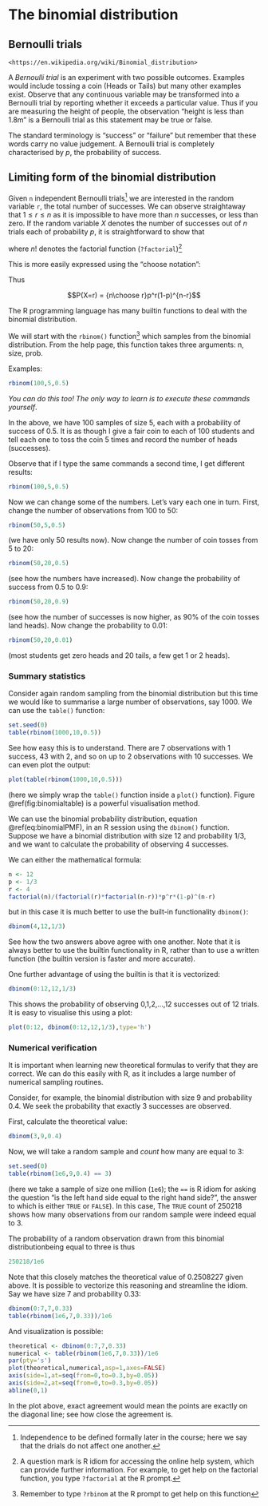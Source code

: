 # The binomial distribution {#binomial}

\newcommand{\prob}[1]{\operatorname{\mathrm{Prob}}\left({#1}\right)}
\newcommand{\like}[1]{\operatorname{\mathcal{L}}\left(#1\right)}
\newcommand{\supp}[1]{\operatorname{\mathcal{S}}\left(#1\right)}


\newcommand{\likeval}{\mathcal{L}}
\newcommand{\suppval}{\mathcal{S}}



## Bernoulli trials

```block2
<https://en.wikipedia.org/wiki/Binomial_distribution>
```

A *Bernoulli trial* is an experiment with two possible outcomes.
Examples would include tossing a coin (Heads or Tails) but many other
examples exist.  Observe that any continuous variable may be
transformed into a Bernoulli trial by reporting whether it exceeds a
particular value.  Thus if you are measuring the height of people, the
observation "height is less than 1.8m" is a Bernoulli trial as this
statement may be true or false.

The standard terminology is "success" or "failure" but remember that
these words carry no value judgement.  A Bernoulli trial is completely
characterised by $p$, the probability of success.


## Limiting form of the binomial distribution

Given `n` independent Bernoulli trials^[Independence to be defined
formally later in the course; here we say that the drials do not
affect one another.] we are interested in the random variable `r`, the
total number of successes.  We can observe straightaway that $1\leq
r\leq n$ as it is impossible to have more than $n$ successes, or less
than zero.  If the random variable $X$ denotes the number of successes
out of $n$ trials each of probability $p$, it is straightforward to
show that

\begin{equation}
P(X=r) = \frac{n!}{r!(n-r)!}p^r(1-p)^{n-r}
(\#eq:binomialPMF)
\end{equation}


where $n!$ denotes the factorial function (```?factorial```)^[A
question mark is R idiom for accessing the online help system, which
can provide further information.  For example, to get help on the
factorial function, you type ```?factorial``` at the R prompt.]

This is more easily expressed using the "choose notation":

\begin{equation}
{n\choose r} = \frac{n!}{r!(n-r)!}
\end{equation}

Thus

$$P(X=r) = {n\choose r}p^r(1-p)^{n-r}$$


The R programming language has many builtin functions to deal with the
binomial distribution.

We will start with the ```rbinom()``` function^[Remember to type
```?rbinom``` at the R prompt to get help on this function] which
samples from the binomial distribution.  From the help page, this
function takes three arguments: n, size, prob.

Examples:

```r
rbinom(100,5,0.5)
```

*You can do this too! The only way to learn is to execute these
 commands yourself*.

In the above, we have 100 samples of size 5, each with a probability
of success of 0.5.  It is as though I give a fair coin to each of 100
students and tell each one to toss the coin 5 times and record the
number of heads (successes).

Observe that if I type the same commands a second time, I get different results:


```r
rbinom(100,5,0.5)
```


Now we can change some of the numbers.  Let's vary each one in turn.
First, change the number of observations from 100 to 50:


```r
rbinom(50,5,0.5)
```

(we have only 50 results now).  Now change the number of coin tosses from 5 to 20:

```r
rbinom(50,20,0.5)
```

(see how the numbers have increased).  Now change the probability of success from 0.5 to 0.9:


```r
rbinom(50,20,0.9)
```

(see how the number of successes is now higher, as 90\% of the coin
tosses land heads).  Now change the probability to 0.01:

```r
rbinom(50,20,0.01)
```

(most students get zero heads and 20 tails, a few get 1 or 2 heads).

### Summary statistics


Consider again random sampling from the binomial distribution but this
time we would like to summarise a large number of observations, say
1000.  We can use the ```table()``` function:


```r
set.seed(0)
table(rbinom(1000,10,0.5))
```

See how easy this is to understand.  There are 7 observations with 1
success, 43 with 2, and so on up to 2 observations with 10 successes.
We can even plot the output:


```r
plot(table(rbinom(1000,10,0.5)))
```

(here we simply wrap the ```table()``` function inside a ```plot()```
function).  Figure \@ref(fig:binomialtable) is a powerful
visualisation method.

We can use the binomial probability distribution, equation
\@ref(eq:binomialPMF), in an R session using the ```dbinom()```
function.  Suppose we have a binomial distribution with size 12 and
probability 1/3, and we want to calculate the probability of observing
4 successes.

We can either the mathematical formula:


```r
n <- 12
p <- 1/3
r <- 4
factorial(n)/(factorial(r)*factorial(n-r))*p^r*(1-p)^(n-r)
```

but in this case it is much better to use the built-in functionality
```dbinom()```:

```r
dbinom(4,12,1/3)
```

See how the two answers above agree with one another.  Note that it is
always better to use the builtin functionality in R, rather than to
use a written function (the builtin version is faster and more
accurate).

One further advantage of using the builtin is that it is vectorized:

```r
dbinom(0:12,12,1/3)
```

This shows the probability of observing 0,1,2,...,12 successes out of
12 trials.  It is easy to visualise this using a plot:


```r
plot(0:12, dbinom(0:12,12,1/3),type='h')
```


### Numerical verification

It is important when learning new theoretical formulas to verify that
they are correct.  We can do this easily with R, as it includes a
large number of numerical sampling routines.


Consider, for example, the binomial distribution with size 9 and
probability 0.4.  We seek the probability that exactly 3 successes are
observed.

First, calculate the theoretical value:

```r
dbinom(3,9,0.4)
```

Now, we will take a random sample and *count* how many are equal to 3:

```r
set.seed(0)
table(rbinom(1e6,9,0.4) == 3)
```

(here we take a sample of size one million (```1e6```); the ```==```
is R idiom for asking the question "is the left hand side equal to the
right hand side?", the answer to which is either ```TRUE``` or
```FALSE```).  In this case, The ```TRUE``` count of 250218 shows how
many observations from our random sample were indeed equal to 3.

The probability of a random observation drawn from this binomial
distributionbeing equal to three is thus

```r
250218/1e6
```

Note that this closely matches the theoretical value of 0.2508227
given above.  It is possible to vectorize this reasoning and
streamline the idiom.  Say we have size 7 and probability 0.33:

```r
dbinom(0:7,7,0.33)
table(rbinom(1e6,7,0.33))/1e6
```

And visualization is possible:

```r
theoretical <- dbinom(0:7,7,0.33)
numerical <- table(rbinom(1e6,7,0.33))/1e6
par(pty='s')
plot(theoretical,numerical,asp=1,axes=FALSE)
axis(side=1,at=seq(from=0,to=0.3,by=0.05))
axis(side=2,at=seq(from=0,to=0.3,by=0.05))
abline(0,1)
```

In the plot above, exact agreement would mean the points are exactly
on the diagonal line; see how close the agreement is.
